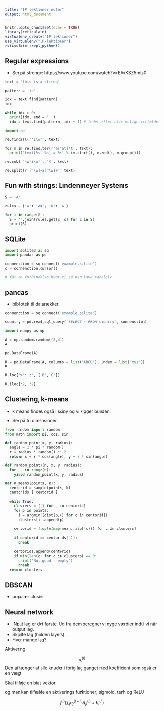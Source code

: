 ```yaml
---
title: "IP lektioner noter"
output: html_document
---
```


```r
knitr::opts_chunk$set(echo = TRUE)
library(reticulate)
virtualenv_create("IP-lektioner")
use_virtualenv("IP-lektioner")
reticulate::repl_python()
```

## Regular expressions

- Ser på strenge: https://www.youtube.com/watch?v=EAxKSZ5mta0

```python
text = 'this is a stirng'

pattern = 'is'

idx = text.find(pattern)
idx

while idx > 0:
  print(idx, end = ' ')
  idx = text.find(pattern, idx + 1) # leder efter alle mulige tilfælde. 
```

```python
import re

re.findall(r'i\w*', text)
```

```python
for m in re.finditer(r'a[^at]*t', text):
  print('text[%s, %s] = %s' % (m.start(), m.end(), m.group()))
```


```python
re.sub(r'\w*i\w*', 'X', text)

re.split(r'[^\w]+a[^\w]+', text)
```

## Fun with strings: Lindenmeyer Systems



```python
S = 'A'

rules = {'A': 'AB', 'B': 'A'}

for i in range(8):
  S = ''.join(rules.get(c, c) for c in S)
  print(S)
```



## SQLite

```python
import sqlite3 as sq
import pandas as pd
```

```python
connenction = sq.connect('example.sqlite')
c = connenction.cursor()

# får en forbindelse hvor vi så kan lave tabelelr.
```


## pandas

- bibliotek til datarækker.      

```python
connenction = sq.connect("example.sqlite")

country = pd.read_sql_query('SELECT * FROM country', connenction)
```

```python
import numpy as np

A = np.random.random((3,4))
A
```

```python
pd.DataFrame(A)
```

```python
R = pd.DataFrame(A, columns = list('ABCD'), index = list('xyz'))
R
```

```python
R.loc['x':'z', ['B','C']]
```

```python
R.iloc[:2, :2]
```

## Clustering, k-means

- k means findes også i scipy og vi kigger bunden.

- Ser på to dimensioner.  

```python
from random import random
from math import pi, cos, sin

def random_point(x, y, radius):
  angle = 2 * pi * random()
  r = radius * random() ** 2
  return x + r * cos(angle), y + r * sin(angle)

def random_points(n, x, y, radius):
  for __ in range(n):
    yield random_point(x, y, radius)
```

```python
def k_means(points, k):
  centorid = sample(points, k)
  centorids [ centorid ]
  
  while True:
    clusters = [[] for _ in centorid]
    for p in points:
      i = argmin([dist(p,c) for c in centorid])
      clusters[i].append(p)
      
    centorid = [tuple(map(mean, zip(*c))) for c in clusters]
    
    if centorid == centorids[-1]:
      break
    
    centorids.append(centorid)
    if min(len(c) for c in clusters) == 0:
      print('Not good - empty')
      break
  return clusters
```

## DBSCAN

- populær cluster

## Neural network

- INput lag er det første. Ud fra dem beregner vi nyge værdier indtil vi når output lag. 
- Skjulte lag (hidden layers).
-  Hvor mange lag? 

Aktivering

$$
a_i^{(l)}
$$
Den afhænger af alle knuder i forig lag ganget med koefficient som også er en vægt

Skal tilføje en bias vektor

og man kan tilfælde en aktiverings funktioner; sigmoid, tanh og ReLU

$$
f^{(l)}(\sum_j a_j^{(l-1)} A_{ji}^{(l)} + b_i^{(l)})
$$



